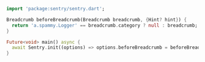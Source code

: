 ```dart
import 'package:sentry/sentry.dart';

Breadcrumb beforeBreadcrumb(Breadcrumb breadcrumb, {Hint? hint}) {
  return 'a.spammy.Logger' == breadcrumb.category ? null : breadcrumb;
}

Future<void> main() async {
  await Sentry.init((options) => options.beforeBreadcrumb = beforeBreadcrumb);
}
```
